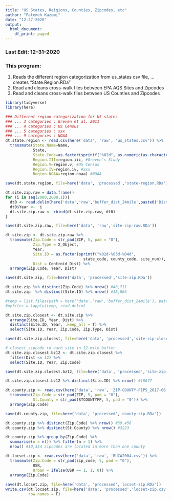 ```yaml
---
title: "US States, Reigions, Counties, Zipcodes, etc"
author: "Fatemeh Kazemi"
date: "12-27-2020"
output:
  html_document:
    df_print: paged
---
```


### Last Edit: 12-31-2020

### This program:
  
  (1) Reads the different region categorization from us_states csv file,
  ... creates "State.Region.RDa"
  (2) Read and cleans cross-walk files between EPA AQS Sites and Zipcodes
  (3) Read and cleans cross-walk files between US Counties and Zipcodes

```r
library(tidyverse)
library(here)
```

```r
### Different region categorization for US states
### ... 3 categories : Greven et al. 2011
### ... 4 categories : US Census
### ... 5 categories : xxx
### ... 9 categories : NOAA
dt.state.region <- read.csv(here('data', 'raw', 'us_states.csv')) %>% 
  transmute(State.Name=Name,
            State,
            State.Code=as.factor(sprintf("%02d", as.numeric(as.character(state.code)))),
            Region.III=region.iii, #Greven's Study
            Region.V=region.v, #US Census
            Region.IV=region.iv, #xxx
            Region.NOAA=region.noaa) #NOAA

save(dt.state.region, file=here('data', 'processed','state-region.RDa'))
```

```r
dt.site.zip.raw = data.frame()
for (i in seq(2000,2008,1)){
  dt0 <- read.delim(here('data','raw','buffer_dist_24mile',paste0('Dist_Zip_',i,'.txt')), sep = '|')
  dt0$Year <-  i
  dt.site.zip.raw <- rbind(dt.site.zip.raw, dt0)
}

save(dt.site.zip.raw, file=here('data', 'raw','site-zip-raw.RDa'))

dt.site.zip <- dt.site.zip.raw %>% 
  transmute(Zip.Code = str_pad(ZIP, 5, pad = "0"),
            Zip.Type = X_Object,
            Year,
            Site.ID = as.factor(sprintf("%02d-%03d-%04d",
                                  state_code, county_code, site_num)),
            Dist = Centroid_Dist) %>% 
  arrange(Zip.Code, Year, Dist)

save(dt.site.zip, file=here('data', 'processed','site-zip.RDa'))

dt.site.zip %>% distinct(Zip.Code) %>% nrow() #40,711
dt.site.zip  %>% distinct(Site.ID) %>% nrow() #18,863

#temp = list.files(path = here('data','raw','buffer_dist_24mile'), pattern="*.txt", full.names = T)
#myfiles = lapply(temp, read.delim)
```

```r
dt.site.zip.closest <- dt.site.zip %>% 
  arrange(Site.ID, Year, Dist) %>% 
  distinct(Site.ID, Year, .keep_all = T) %>% 
  select(Site.ID, Year, Zip.Code, Zip.Type, Dist)

save(dt.site.zip.closest, file=here('data', 'processed','site-zip-closest.RDa'))

# closest zipcode to each site in 12-mile buffer
dt.site.zip.closest.bz12 <- dt.site.zip.closest %>% 
  filter(Dist <= 12) %>% 
  select(Site.ID, Year, Zip.Code)

save(dt.site.zip.closest.bz12, file=here('data', 'processed','site-zip-closest-bz12.RDa'))

dt.site.zip.closest.bz12 %>% distinct(Site.ID) %>% nrow() #18677
```

```r
dt.county.zip <- read.csv(here('data', 'raw', 'ZIP-COUNTY-FIPS_2017-06.csv')) %>%
  transmute(Zip.Code = str_pad(ZIP, 5, pad = "0"),
            St.County = str_pad(STCOUNTYFP, 5, pad = "0")) %>% 
  arrange(Zip.Code)

save(dt.county.zip, file=here('data', 'processed','county-zip.RDa'))

dt.county.zip %>% distinct(Zip.Code) %>% nrow() #39,456
dt.county.zip %>% distinct(St.County) %>% nrow() #3223

dt.county.zip %>% group_by(Zip.Code) %>% 
  summarise(n = n()) %>% filter(n > 1) %>%  
  nrow() #10,354 zipcodes are located in more than one county
```

```r
dt.locset.zip <- read.csv(here('data', 'raw', 'RUCA2004.csv')) %>% 
  transmute(Zip.Code = str_pad(zip_code, 5, pad = "0"),
            USR,
            Urban = ifelse(USR == 1, 1, 0)) %>% 
  arrange(Zip.Code)
            
save(dt.locset.zip, file=here('data', 'processed','locset-zip.RDa')) 
write.csv(dt.locset.zip, file=here('data', 'processed','locset-zip.csv'),
          row.names = F) 
```

